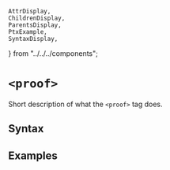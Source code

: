     AttrDisplay,
    ChildrenDisplay,
    ParentsDisplay,
    PtxExample,
    SyntaxDisplay,
} from "../../../components";

# `<proof>`

Short description of what the `<proof>` tag does.

## Syntax

<SyntaxDisplay name="proof" />

## Examples

    